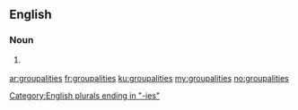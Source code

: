 ==English==

===Noun===
{{head|en|noun plural form}}

# {{lb|en|rare|nonstandard}} {{plural of|groupality|lang=en}}

[[Category:English plurals ending in "-ies"]]

[[ar:groupalities]]
[[fr:groupalities]]
[[ku:groupalities]]
[[my:groupalities]]
[[no:groupalities]]